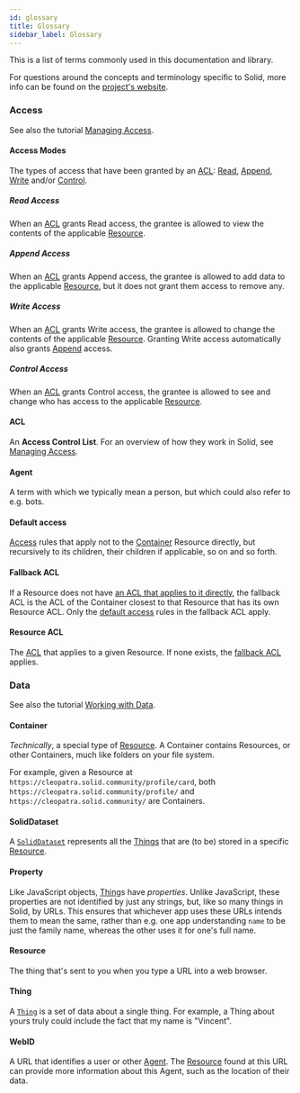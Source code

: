```yaml
---
id: glossary
title: Glossary
sidebar_label: Glossary
---
```



This is a list of terms commonly used in this documentation and library.

For questions around the concepts and terminology specific to Solid, more info can be found on the
[project's website](https://solidproject.org/faqs).

### Access

See also the tutorial [Managing Access](./tutorials/managing-access.md).

#### Access Modes

The types of access that have been granted by an [ACL](#acl): [Read](#read-access),
[Append](#append-access), [Write](#write-access) and/or [Control](#control-access).

##### Read Access

When an [ACL](#acl) grants Read access, the grantee is allowed to view the contents of the
applicable [Resource](#resource).

##### Append Access

When an [ACL](#acl) grants Append access, the grantee is allowed to add data to the applicable
[Resource](#resource), but it does not grant them access to remove any.

##### Write Access

When an [ACL](#acl) grants Write access, the grantee is allowed to change the contents of the
applicable [Resource](#resource). Granting Write access automatically also grants
[Append](#append-access) access.

##### Control Access

When an [ACL](#acl) grants Control access, the grantee is allowed to see and change who has access
to the applicable [Resource](#resource).

#### ACL

An **Access Control List**. For an overview of how they work in Solid, see
[Managing Access](./tutorials/managing-access.md).

#### Agent

A term with which we typically mean a person, but which could also refer to e.g. bots.

#### Default access

[Access](#access) rules that apply not to the [Container](#container) Resource directly, but recursively to its
children, their children if applicable, so on and so forth.

#### Fallback ACL

If a Resource does not have [an ACL that applies to it directly](#resource-acl), the fallback ACL is
the ACL of the Container closest to that Resource that has its own Resource ACL. Only the [default
access](#default-access) rules in the fallback ACL apply.

#### Resource ACL

The [ACL](#acl) that applies to a given Resource. If none exists, the [fallback ACL](#fallback-acl)
applies.

### Data

See also the tutorial [Working with Data](./tutorials/working-with-data.md).

#### Container

_Technically_, a special type of [Resource](#resource). A Container contains Resources, or other
Containers, much like folders on your file system.

For example, given a Resource at <NoWrap>`https://cleopatra.solid.community/profile/card`</NoWrap>,
both <NoWrap>`https://cleopatra.solid.community/profile/`</NoWrap>
and <NoWrap>`https://cleopatra.solid.community/`</NoWrap> are Containers.

#### SolidDataset

A [`SolidDataset`](./api/modules/_interfaces_.md#soliddataset) represents all the [Things](#thing) that are
(to be) stored in a specific [Resource](#resource).

#### Property

Like JavaScript objects, [Thing](#thing)s have _properties_. Unlike JavaScript, these properties are
not identified by just any strings, but, like so many things in Solid, by URLs. This ensures that
whichever app uses these URLs intends them to mean the same, rather than e.g. one app understanding
`name` to be just the family name, whereas the other uses it for one's full name.

#### Resource

The thing that's sent to you when you type a URL into a web browser.

#### Thing

A [`Thing`](./api/modules/_interfaces_.md#thing) is a set of data about a single thing. For example, a
Thing about yours truly could include the fact that my name is "Vincent".

#### WebID

A URL that identifies a user or other [Agent](#agent). The [Resource](#resource) found at this URL
can provide more information about this Agent, such as the location of their data.
